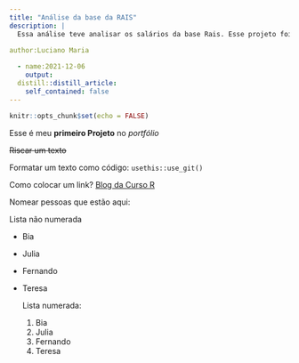 ```yaml
---
title: "Análise da base da RAIS"
description: |
  Essa análise teve analisar os salários da base Rais. Esse projeto foi feito na SEmana DATA Science na Prática da CursoR
   
author:Luciano Maria

  - name:2021-12-06 
    output:
  distill::distill_article:
    self_contained: false
---
```


```r
knitr::opts_chunk$set(echo = FALSE)
```

Esse é meu **primeiro Projeto** no *portfólio*

~~Riscar um texto~~

Formatar um texto como código: `usethis::use_git()`

Como colocar um link? [Blog da Curso R](https://blog.curso-r.com/)

Nomear pessoas que estão aqui:

Lista não numerada

-   Bia

-   Julia

-   Fernando

-   Teresa

    Lista numerada:

    1.  Bia
    2.  Julia
    3.  Fernando
    4.  Teresa
